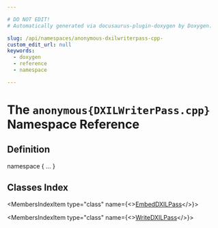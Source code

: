 ```yaml
---

# DO NOT EDIT!
# Automatically generated via docusaurus-plugin-doxygen by Doxygen.

slug: /api/namespaces/anonymous-dxilwriterpass-cpp-
custom_edit_url: null
keywords:
  - doxygen
  - reference
  - namespace

---
```





# The `anonymous{DXILWriterPass.cpp}` Namespace Reference

<DoxygenPage pluginConfig={pluginConfig}>



## Definition

<CodeBlock>namespace &#123; ... &#125;</CodeBlock>

## Classes Index

<MembersIndex>

<MembersIndexItem
  type="class"
  name={<><a href="/docs/api/classes/anonymous-namespace-dxilwriterpass-cpp-/embeddxilpass">EmbedDXILPass</a></>}>
</MembersIndexItem>

<MembersIndexItem
  type="class"
  name={<><a href="/docs/api/classes/anonymous-namespace-dxilwriterpass-cpp-/writedxilpass">WriteDXILPass</a></>}>
</MembersIndexItem>

</MembersIndex>


</DoxygenPage>
